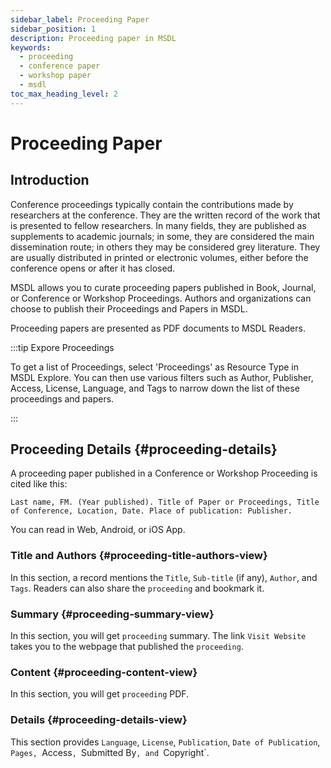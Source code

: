 ```yaml
---
sidebar_label: Proceeding Paper
sidebar_position: 1
description: Proceeding paper in MSDL
keywords:
  - proceeding
  - conference paper
  - workshop paper
  - msdl
toc_max_heading_level: 2
---
```



# Proceeding Paper

## Introduction

Conference proceedings typically contain the contributions made by researchers at the conference. They are the written
record of the work that is presented to fellow researchers. In many fields, they are published as supplements to
academic journals; in some, they are considered the main dissemination route; in others they may be considered grey
literature. They are usually distributed in printed or electronic volumes, either before the conference opens or after
it has closed.

MSDL allows you to curate proceeding papers published in Book, Journal, or Conference or Workshop Proceedings. Authors
and organizations can choose to publish their Proceedings and Papers in MSDL.

Proceeding papers are presented as PDF documents to MSDL Readers.

:::tip Expore Proceedings

To get a list of Proceedings, select 'Proceedings' as Resource Type in MSDL Explore. You can then use various filters
such as Author, Publisher, Access, License, Language, and Tags to narrow down the list of these proceedings and papers.

<Thumbnail src="/img/proceeding/explore-proceeding.png" alt="Proceeding paper in explore" />

:::

## Proceeding Details {#proceeding-details}

A proceeding paper published in a Conference or Workshop Proceeding is cited like this:

```
Last name, FM. (Year published). Title of Paper or Proceedings, Title of Conference, Location, Date. Place of publication: Publisher.
```

You can read in Web, Android, or iOS App.

<Tabs groupId="user-preference" className="api-tabs">
<TabItem value="proceeding-web" label="Web">

### Title and Authors {#proceeding-title-authors-view}

In this section, a record mentions the `Title`, `Sub-title` (if any), `Author`, and `Tags`. Readers can also share the
`proceeding` and bookmark it.

<Thumbnail
  src="/img/proceeding/proceeding-title-authors-view.png"
  alt="proceeding title author tags MSDL"
  width="1686px"
/>

### Summary {#proceeding-summary-view}

In this section, you will get `proceeding` summary. The link `Visit Website` takes you to the webpage that published the
`proceeding`.

<Thumbnail src="/img/proceeding/proceeding-summary-view.png" alt="proceeding context abstract MSDL" width="1686px" />

### Content {#proceeding-content-view}

In this section, you will get `proceeding` PDF.

<Thumbnail src="/img/proceeding/proceeding-content-view.png" alt="proceeding context abstract MSDL" width="1686px" />

### Details {#proceeding-details-view}

This section provides `Language`, `License`, `Publication`, `Date of Publication`, `Pages, `Access`, `Submitted
By`, and `Copyright`.

<Thumbnail src="/img/proceeding/proceeding-details-view.png" alt="Proceedings text details MSDL" width="1686px" />

</TabItem>

</Tabs>
